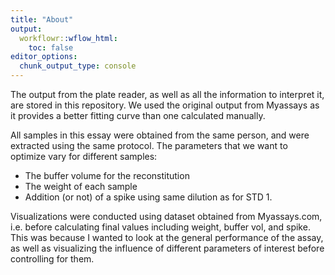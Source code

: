 ---
title: "About"
output:
  workflowr::wflow_html:
    toc: false
editor_options:
  chunk_output_type: console
---




The output from the plate reader, as well as all the information to interpret it, are stored in this repository. We used the original output from Myassays as it provides a better fitting curve than one calculated manually.

All samples in this essay were obtained from the same person, and were extracted using the same protocol. The parameters that we want to optimize vary for different samples:

- The buffer volume for the reconstitution
- The weight of each sample
- Addition (or not) of a spike using same dilution as for STD 1.


Visualizations were conducted using dataset obtained from Myassays.com, i.e. before calculating final values including weight, buffer vol, and spike. This was because I wanted to look at the general performance of the assay, as well as visualizing the influence of different parameters of interest before controlling for them.




